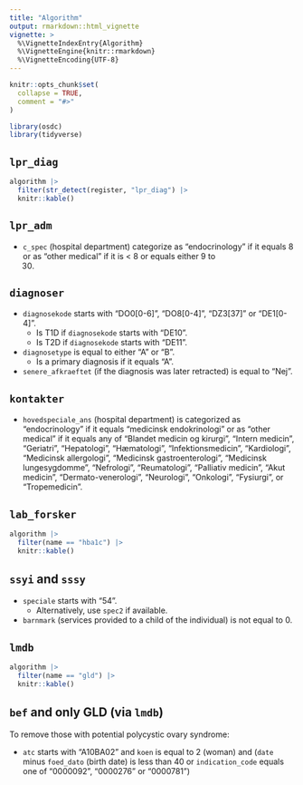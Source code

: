 ```yaml
---
title: "Algorithm"
output: rmarkdown::html_vignette
vignette: >
  %\VignetteIndexEntry{Algorithm}
  %\VignetteEngine{knitr::rmarkdown}
  %\VignetteEncoding{UTF-8}
---
```


```r
knitr::opts_chunk$set(
  collapse = TRUE,
  comment = "#>"
)
```

```r
library(osdc)
library(tidyverse)
```

## `lpr_diag`

```r
algorithm |>
  filter(str_detect(register, "lpr_diag") |>
  knitr::kable()
```

## `lpr_adm`

-   `c_spec` (hospital department) categorize as "endocrinology" if it
    equals 8 or as "other medical" if it is \< 8 or equals either 9 to
    30. 

## `diagnoser`

-   `diagnosekode` starts with "DO0[0-6]", "DO8[0-4]", "DZ3[37]" or
    "DE1[0-4]".
    -   Is T1D if `diagnosekode` starts with "DE10".
    -   Is T2D if `diagnosekode` starts with "DE11".
-   `diagnosetype` is equal to either "A" or "B".
    -   Is a primary diagnosis if it equals "A".
-   `senere_afkraeftet` (if the diagnosis was later retracted) is equal
    to "Nej".

## `kontakter`

-   `hovedspeciale_ans` (hospital department) is categorized as
    "endocrinology" if it equals "medicinsk endokrinologi" or as "other
    medical" if it equals any of "Blandet medicin og kirurgi", "Intern
    medicin", "Geriatri", "Hepatologi", "Hæmatologi",
    "Infektionsmedicin", "Kardiologi", "Medicinsk allergologi",
    "Medicinsk gastroenterologi", "Medicinsk lungesygdomme",
    "Nefrologi", "Reumatologi", "Palliativ medicin", "Akut medicin",
    "Dermato-venerologi", "Neurologi", "Onkologi", "Fysiurgi", or
    "Tropemedicin".

## `lab_forsker`

```r
algorithm |>
  filter(name == "hba1c") |>
  knitr::kable()
```

## `ssyi` and `sssy`

-   `speciale` starts with "54".
    -   Alternatively, use `spec2` if available.
-   `barnmark` (services provided to a child of the individual) is not
    equal to 0.

## `lmdb`

```r
algorithm |>
  filter(name == "gld") |>
  knitr::kable()
```

## `bef` and only GLD (via `lmdb`)

To remove those with potential polycystic ovary syndrome:

-   `atc` starts with "A10BA02" and `koen` is equal to 2 (woman) and
    (`date` minus `foed_dato` (birth date) is less than 40 or
    `indication_code` equals one of "0000092", "0000276" or "0000781")
